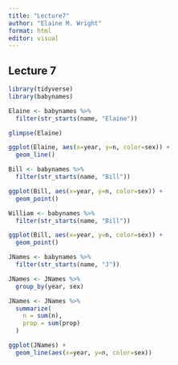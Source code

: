 ```yaml
---
title: "Lecture7"
author: "Elaine M. Wright"
format: html
editor: visual
---
```


## Lecture 7

```r
library(tidyverse)
library(babynames)

Elaine <- babynames %>%
  filter(str_starts(name, "Elaine"))

glimpse(Elaine)

ggplot(Elaine, aes(x=year, y=n, color=sex)) +
  geom_line()
```

```r
Bill <- babynames %>% 
  filter(str_starts(name, "Bill"))

ggplot(Bill, aes(x=year, y=n, color=sex)) +
  geom_point()
```

```r
William <- babynames %>% 
  filter(str_starts(name, "Bill"))

ggplot(Bill, aes(x=year, y=n, color=sex)) +
  geom_point()
```

```r
JNames <- babynames %>% 
  filter(str_starts(name, "J"))

JNames <- JNames %>% 
  group_by(year, sex)

JNames <- JNames %>% 
  summarize(
    n = sum(n),
    prop = sum(prop)
  )

ggplot(JNames) +
  geom_line(aes(x=year, y=n, color=sex))
```
